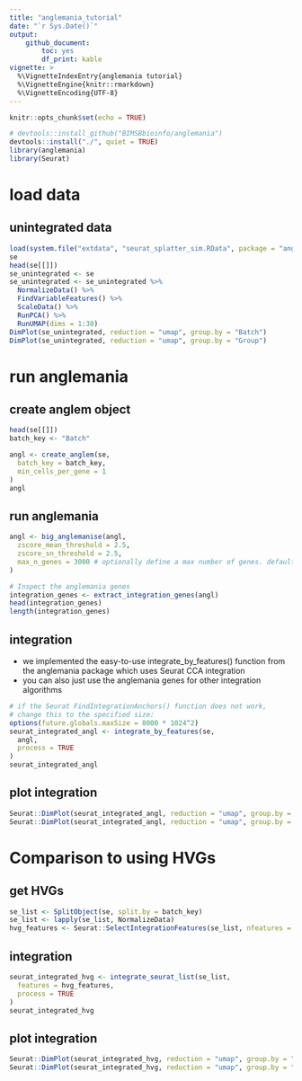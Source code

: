 ```yaml
---
title: "anglemania_tutorial"
date: "`r Sys.Date()`"
output:
    github_document:
        toc: yes
        df_print: kable
vignette: >
  %\VignetteIndexEntry{anglemania tutorial}
  %\VignetteEngine{knitr::rmarkdown}
  %\VignetteEncoding{UTF-8}
---
```


```r
knitr::opts_chunk$set(echo = TRUE)
```

```r
# devtools::install_github("BIMSBbioinfo/anglemania")
devtools::install("./", quiet = TRUE)
library(anglemania)
library(Seurat)
```

# load data
## unintegrated data
```r
load(system.file("extdata", "seurat_splatter_sim.RData", package = "anglemania"))
se
head(se[[]])
se_unintegrated <- se
se_unintegrated <- se_unintegrated %>%
  NormalizeData() %>%
  FindVariableFeatures() %>%
  ScaleData() %>%
  RunPCA() %>%
  RunUMAP(dims = 1:30)
DimPlot(se_unintegrated, reduction = "umap", group.by = "Batch")
DimPlot(se_unintegrated, reduction = "umap", group.by = "Group")
```

# run anglemania
## create anglem object
```r
head(se[[]])
batch_key <- "Batch"

angl <- create_anglem(se,
  batch_key = batch_key,
  min_cells_per_gene = 1
)
angl
```

## run anglemania
```r
angl <- big_anglemanise(angl,
  zscore_mean_threshold = 2.5,
  zscore_sn_threshold = 2.5,
  max_n_genes = 3000 # optionally define a max number of genes. default is 2000
)

# Inspect the anglemania genes
integration_genes <- extract_integration_genes(angl)
head(integration_genes)
length(integration_genes)
```

## integration
* we implemented the easy-to-use integrate_by_features() function from the anglemania package which uses Seurat CCA integration
* you can also just use the anglemania genes for other integration algorithms
```r
# if the Seurat FindIntegrationAnchors() function does not work,
# change this to the specified size:
options(future.globals.maxSize = 8000 * 1024^2)
seurat_integrated_angl <- integrate_by_features(se,
  angl,
  process = TRUE
)
seurat_integrated_angl
```


## plot integration
```r
Seurat::DimPlot(seurat_integrated_angl, reduction = "umap", group.by = "Batch")
Seurat::DimPlot(seurat_integrated_angl, reduction = "umap", group.by = "Group")
```

# Comparison to using HVGs
## get HVGs
```r
se_list <- SplitObject(se, split.by = batch_key)
se_list <- lapply(se_list, NormalizeData)
hvg_features <- Seurat::SelectIntegrationFeatures(se_list, nfeatures = 2000)
```

## integration
```r
seurat_integrated_hvg <- integrate_seurat_list(se_list,
  features = hvg_features,
  process = TRUE
)
seurat_integrated_hvg
```

## plot integration
```r
Seurat::DimPlot(seurat_integrated_hvg, reduction = "umap", group.by = "Batch")
Seurat::DimPlot(seurat_integrated_hvg, reduction = "umap", group.by = "Group")
```
